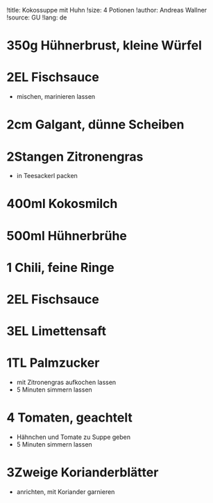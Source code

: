 !title: Kokossuppe mit Huhn
!size: 4 Potionen
!author: Andreas Wallner
!source: GU
!lang: de

# 350g Hühnerbrust, kleine Würfel
# 2EL Fischsauce
* mischen, marinieren lassen

# 2cm Galgant, dünne Scheiben
# 2Stangen Zitronengras
* in Teesackerl packen

# 400ml Kokosmilch
# 500ml Hühnerbrühe
# 1 Chili, feine Ringe
# 2EL Fischsauce
# 3EL Limettensaft
# 1TL Palmzucker
* mit Zitronengras aufkochen lassen
* 5 Minuten simmern lassen

# 4 Tomaten, geachtelt
* Hähnchen und Tomate zu Suppe geben
* 5 Minuten simmern lassen

# 3Zweige Korianderblätter
* anrichten, mit Koriander garnieren